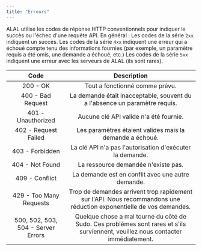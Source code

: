 ```yaml
---
title: "Erreurs"
---
```


ALAL utilise les codes de réponse HTTP conventionnels pour indiquer le succès ou l'échec d'une requête API. En général : Les codes de la série `2xx` indiquent un succès. Les codes de la série `4xx` indiquent une erreur qui a échoué compte tenu des informations fournies (par exemple, un paramètre requis a été omis, une demande a échoué, etc.) Les codes de la série `5xx` indiquent une erreur avec les serveurs de ALAL (ils sont rares).

|              **Code**              |                                                          **Description**                                                          |
| :--------------------------------: | :-------------------------------------------------------------------------------------------------------------------------------: |
|              200 - OK              |                                                  Tout a fonctionné comme prévu.                                                   |
|         400 - Bad Request          |                            La demande était inacceptable, souvent du a l'absence un paramètre requis.                             |
|         401 - Unauthorized         |                                              Aucune clé API valide n'a été fournie.                                               |
|        402 - Request Failed        |                                     Les paramètres étaient valides mais la demande a échoué.                                      |
|          403 - Forbidden           |                                     La clé API n'a pas l'autorisation d'exécuter la demande.                                      |
|          404 - Not Found           |                                                La ressource demandée n'existe pas.                                                |
|           409 - Conflict           |                                         La demande est en conflit avec une autre demande.                                         |
|      429 - Too Many Requests       |        Trop de demandes arrivent trop rapidement sur l'API. Nous recommandons une réduction exponentielle de vos demandes.        |
| 500, 502, 503, 504 - Server Errors | Quelque chose a mal tourné du côté de Sudo. Ces problèmes sont rares et s'ils surviennent, veuillez nous contacter immédiatement. |
